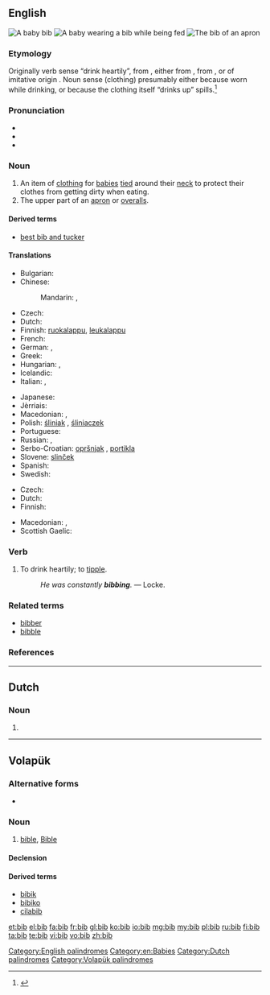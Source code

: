 ==English==
{{wikipedia|Bib (garment)|Bib}}
[[File:Bib 1 (PSF).png|thumb|A baby '''bib''']]
[[File:Baby eating baby food.jpg|thumb|A baby wearing a '''bib''' while being fed]]
[[File:Bib 2 (PSF).png|thumb|The '''bib''' of an apron]]

===Etymology===
Originally verb sense “drink heartily”, from {{etyl|enm}} {{term|bibben|lang=enm}}, either from {{etyl|la}} {{term|bibo|bibō|I drink|lang=la}}, from {{etyl|ine-pro|en}} {{recons|peh₃-|lang=ine-pro}}, or of imitative origin {{onomatopoeia}}. Noun sense (clothing) presumably either because worn while drinking, or because the clothing itself “drinks up” spills.<ref>{{R:Online Etymology Dictionary}}</ref>

===Pronunciation===
* {{audio|en-us-bib.ogg|Audio (US)}}
* {{IPA|/bɪb/}}
* {{rhymes|ɪb}}

===Noun===
{{en-noun}}

# An item of [[clothing]] for [[baby|babies]] [[tie]]d around their [[neck]] to protect their clothes from getting dirty when eating.
# The upper part of an [[apron]] or [[overalls]].

====Derived terms====
* [[best bib and tucker]]

====Translations====
{{trans-top|item of clothing for babies}}
* Bulgarian: {{t-|bg|лигавче}}
* Chinese:
*: Mandarin: {{t|cmn|圍兜|sc=Hani}}, {{t|cmn|围兜|tr=wéidōu|sc=Hani}}
* Czech: {{t-|cs|bryndák|m}}
* Dutch: {{t-|nl|slabbetje}}
* Finnish: [[ruokalappu]], [[leukalappu]]
* French: {{t+|fr|bavoir|m}}
* German: {{t+|de|Lätzchen|n}}, {{t+|de|Latz|m}}
* Greek: {{t+|el|σαλιάρα|f|tr=saliára|sc=Grek}}
* Hungarian: {{t|hu|partedli}}, {{t|hu|előke}}
* Icelandic: {{t+|is|smekkur|m}}
* Italian: {{t-|it|bavaglino|m}}, {{t-|it|bavaglio|m}}
{{trans-mid}}
* Japanese: {{t-|ja|ビブ|tr=bibu|sc=Jpan}}
* Jèrriais: {{tø|roa-jer|bav'thette|f}}
* Macedonian: {{t-|mk|лигавче|n|tr=lígavče}}, {{t-|mk|портикла|f|tr=pórtikla}}
* Polish: [[śliniak]] {{m}}, [[śliniaczek]] {{m}}
* Portuguese: {{t-|pt|babador}}
* Russian: {{t+|ru|нагрудник|m|tr=nagrúdnik|sc=Cyrl}}, {{t+|ru|слюнявчик|m|tr=sljunjávčik|sc=Cyrl}}
* Serbo-Croatian: [[opršnjak]] {{m}}, [[portikla]] {{f}}
* Slovene: [[slinček]] {{m}}
* Spanish: {{t+|es|babero|m}}
* Swedish: {{t+|sv|haklapp|c}}
{{trans-bottom}}

{{trans-top|upper part of an apron or overalls}}
* Czech: {{t-|cs|lacl|m}}
* Dutch: {{t-|nl|borstje, salopette}}
* Finnish: {{t-|fi|rintalappu}}
{{trans-mid}}
* Macedonian: {{t-|mk|лигавче|n|tr=lígavče}}, {{t-|mk|портикла|f|tr=pórtikla}}
* Scottish Gaelic: {{t-|gd|biob|m}}
{{trans-bottom}}

===Verb===
{{en-verb|bib|b|ed}}

# {{archaic}} To drink heartily; to [[tipple]].
#: ''He was constantly '''bibbing'''.'' &mdash; Locke.

===Related terms===
* [[bibber]]
* [[bibble]]

===References===
<references/>

[[Category:English palindromes]]
[[Category:en:Babies]]

----

==Dutch==

===Noun===
{{nl-noun|f|-|-}}

# {{abbreviation of|bibliotheek|nocap=1|lang=nl}}

[[Category:Dutch palindromes]]

----

==Volapük==

===Alternative forms===
* {{l|vo|Bib}}

===Noun===
{{vo-noun}}

# [[bible]], [[Bible]]

====Declension====
{{vo-decl-noun}}

====Derived terms====
* [[bibik]]
* [[bibiko]]
* [[cilabib]]

[[Category:Volapük palindromes]]

[[et:bib]]
[[el:bib]]
[[fa:bib]]
[[fr:bib]]
[[gl:bib]]
[[ko:bib]]
[[io:bib]]
[[mg:bib]]
[[my:bib]]
[[pl:bib]]
[[ru:bib]]
[[fi:bib]]
[[ta:bib]]
[[te:bib]]
[[vi:bib]]
[[vo:bib]]
[[zh:bib]]